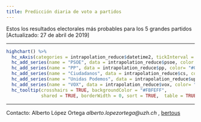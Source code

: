 ```yaml
---
title: Predicción diaria de voto a partidos
---
```


Estos los resultados electorales más probables para los 5 grandes partidos [Actualizado: 27 de abril de 2019]

_________________


```r

highchart() %>% 
  hc_xAxis(categories = intrapolation_reduce$datetime2, tickInterval = 1) %>% 
  hc_add_series(name = "PSOE", data = intrapolation_reduce$psoe, color = "#E9202C") %>% 
  hc_add_series(name = "PP", data = intrapolation_reduce$pp, color= "#0387D5") %>% 
  hc_add_series(name = "Ciudadanos", data = intrapolation_reduce$cs, color = "#FA5000") %>% 
  hc_add_series(name = "Unidas Podemos", data = intrapolation_reduce$up, color= "#672F6C") %>% 
  hc_add_series(name = "VOX", data = intrapolation_reduce$vox, color= "#32CD32") %>% 
  hc_tooltip(crosshairs = TRUE, backgroundColor = "#FBFEFF",
             shared = TRUE, borderWidth = 0, sort = TRUE,  table = TRUE)

```

_____

Contacto: Alberto López Ortega _alberto.lopezortega@uzh.ch_ , [bertous](https://twitter.com/bertous)


